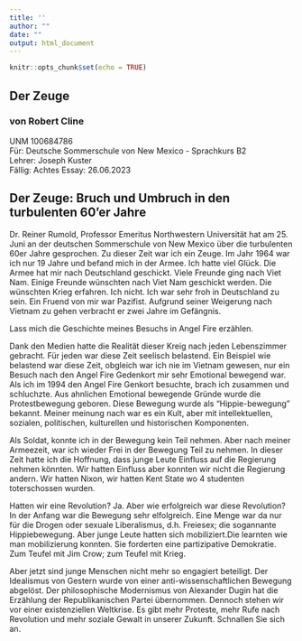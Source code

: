 ```yaml
---
title: ''
author: ""
date: ""
output: html_document
---
```


```r
knitr::opts_chunk$set(echo = TRUE)
```


## Der Zeuge
### von Robert Cline
UNM 100684786  
F&uuml;r:  Deutsche Sommerschule von New Mexico - Sprachkurs B2    
Lehrer:  Joseph Kuster  
F&auml;llig: Achtes Essay:  26.06.2023   

## Der Zeuge: Bruch und Umbruch in den turbulenten 60'er Jahre 

Dr. Reiner Rumold, Professor Emeritus Northwestern Universit&auml;t hat am 25. Juni an der deutschen Sommerschule von New Mexico &uuml;ber die turbulenten 60er Jahre gesprochen. Zu dieser Zeit war ich ein Zeuge.  Im Jahr 1964 war ich nur 19 Jahre und befand mich in der Armee.  Ich hatte viel Gl&uuml;ck.  Die Armee hat mir nach Deutschland geschickt.  Viele Freunde ging nach Viet Nam.  Einige Freunde wünschten nach Viet Nam geschickt werden.  Die wünschten Krieg erfahren.  Ich nicht.  Ich war sehr froh in Deutschland zu sein.  Ein Fruend von mir war Pazifist. Aufgrund seiner Weigerung nach Vietnam zu gehen verbracht er zwei Jahre im Gef&auml;ngnis.    

Lass mich die Geschichte meines Besuchs in Angel Fire erzählen.

Dank den Medien hatte die Realit&auml;t dieser Kreig nach jeden Lebenszimmer gebracht. Für jeden war diese Zeit seelisch belastend. Ein Beispiel wie belastend war diese Zeit, obgleich war ich nie im Vietnam gewesen, nur ein Besuch nach den Angel Fire Gedenkort mir sehr Emotional bewegend war.  Als ich im 1994 den Angel Fire Genkort besuchte, brach ich zusammen und schluchzte.   Aus ahnlichen Emotional bewegende Gründe wurde die Protestbewegung geboren.  Diese Bewegung wurde als "Hippie-bewegung" bekannt.  Meiner meinung nach war es ein Kult, aber mit intellektuellen, sozialen, politischen, kulturellen und historischen Komponenten.  

Als Soldat, konnte ich in der Bewegung kein Teil nehmen.  Aber nach meiner Armeezeit, war ich wieder Frei in der Bewegung Teil zu nehmen.  In dieser Zeit hatte ich die Hoffnung, dass junge Leute Einfluss auf die Regierung nehmen könnten.  Wir hatten Einfluss aber konnten wir nicht die Regierung andern.  Wir hatten Nixon, wir hatten Kent State wo 4 studenten toterschossen wurden.  

Hatten wir eine Revolution?  Ja. Aber wie erfolgreich war diese Revolution?  In der Anfang war die Bewegung sehr elfolgreich.   Eine Menge war da nur f&uuml;r die Drogen oder sexuale Liberalismus, d.h. Freiesex; die sogannante Hippiebewegung. Aber junge Leute hatten sich mobiliziert.Die learnten wie man mobilizierung konnten. Sie forderten eine partizipative Demokratie. Zum Teufel mit Jim Crow; zum Teufel mit Krieg.  

Aber jetzt sind junge Menschen nicht mehr so engagiert beteiligt. Der Idealismus von Gestern wurde von einer anti-wissenschaftlichen Bewegung abgelöst. Der philosophische Modernismus von Alexander Dugin hat die Erzählung der Republikanischen Partei übernommen. Dennoch stehen wir vor einer existenziellen Weltkrise. Es gibt mehr Proteste, mehr Rufe nach Revolution und mehr soziale Gewalt in unserer Zukunft. Schnallen Sie sich an.